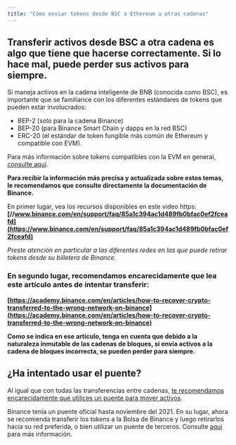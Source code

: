 ```yaml
---
title: "Cómo enviar tokens desde BSC a Ethereum u otras cadenas"
---
```


## Transferir activos desde BSC a otra cadena es algo que tiene que hacerse correctamente. Si lo hace mal, puede **perder sus activos para siempre.**

Si maneja activos en la cadena inteligente de BNB (conocida como BSC), es importante que se familiarice con los diferentes estándares de tokens que pueden estar involucrados:

- BEP-2 (solo para la cadena Binance)
- BEP-20 (para Binance Smart Chain y dapps en la red BSC)
- ERC-20 (el estándar de token fungible más común de Ethereum y compatible con EVM).

Para más información sobre tokens compatibles con la EVM en general, [consulte aquí](/managing-my-tokens/user-guide-tokens).

**Para recibir la información más precisa y actualizada sobre estos temas, le recomendamos que consulte directamente la documentación de Binance.**

En primer lugar, vea los recursos disponibles en este video https:**[//www.binance.com/en/support/faq/85a1c394ac1d489fb0bfac0ef2fceafd](https://www.binance.com/en/support/faq/85a1c394ac1d489fb0bfac0ef2fceafd)**

_Preste atención en particular a las diferentes redes en las que puede retirar tokens desde su billetera de Binance._

### En segundo lugar, **recomendamos encarecidamente** **que lea este artículo antes de intentar transferir**:

**[https://academy.binance.com/en/articles/how-to-recover-crypto-transferred-to-the-wrong-network-on-binance](https://academy.binance.com/en/articles/how-to-recover-crypto-transferred-to-the-wrong-network-on-binance)**

**Como se indica en ese artículo, tenga en cuenta que debido a la naturaleza inmutable de las cadenas de bloques, si envía activos a la cadena de bloques incorrecta, se pueden perder para siempre.**

## ¿Ha intentado usar el puente?

Al igual que con todas las transferencias entre cadenas, [te recomendamos encarecidamente que utilices un puente para mover activos](/networks-and-sidechains/field-guide-to-bridges).

Binance tenía un puente oficial hasta noviembre del 2021. En su lugar, ahora se recomienda transferir los tokens a la Bolsa de Binance y luego retirarlos hacia su red preferida, o bien utilizar un puente de terceros. Consulte [aquí](https://www.binance.org/en/bridge) para más información.

